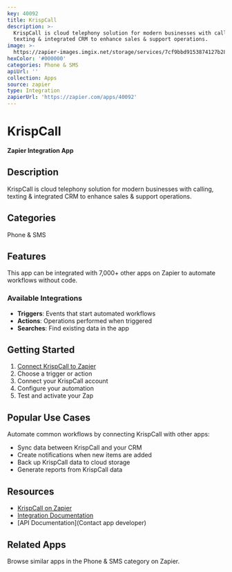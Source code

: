 ```yaml
---
key: 40092
title: KrispCall
description: >-
  KrispCall is cloud telephony solution for modern businesses with calling,
  texting & integrated CRM to enhance sales & support operations.
image: >-
  https://zapier-images.imgix.net/storage/services/7cf9bbd9153874127b28c8615d727a25.png?auto=format%2Ccompress&ixlib=python-3.0.0&q=50
hexColor: '#000000'
categories: Phone & SMS
apiUrl: ''
collection: Apps
source: zapier
type: Integration
zapierUrl: 'https://zapier.com/apps/40092'
---
```

# KrispCall

**Zapier Integration App**

## Description

KrispCall is cloud telephony solution for modern businesses with calling, texting & integrated CRM to enhance sales & support operations.

## Categories

Phone & SMS

## Features

This app can be integrated with 7,000+ other apps on Zapier to automate workflows without code.

### Available Integrations

- **Triggers**: Events that start automated workflows
- **Actions**: Operations performed when triggered
- **Searches**: Find existing data in the app

## Getting Started

1. [Connect KrispCall to Zapier](https://zapier.com/apps/40092)
2. Choose a trigger or action
3. Connect your KrispCall account
4. Configure your automation
5. Test and activate your Zap

## Popular Use Cases

Automate common workflows by connecting KrispCall with other apps:

- Sync data between KrispCall and your CRM
- Create notifications when new items are added
- Back up KrispCall data to cloud storage
- Generate reports from KrispCall data

## Resources

- [KrispCall on Zapier](https://zapier.com/apps/40092)
- [Integration Documentation](https://zapier.com/apps/40092/integrations)
- [API Documentation](Contact app developer)

## Related Apps

Browse similar apps in the Phone & SMS category on Zapier.
